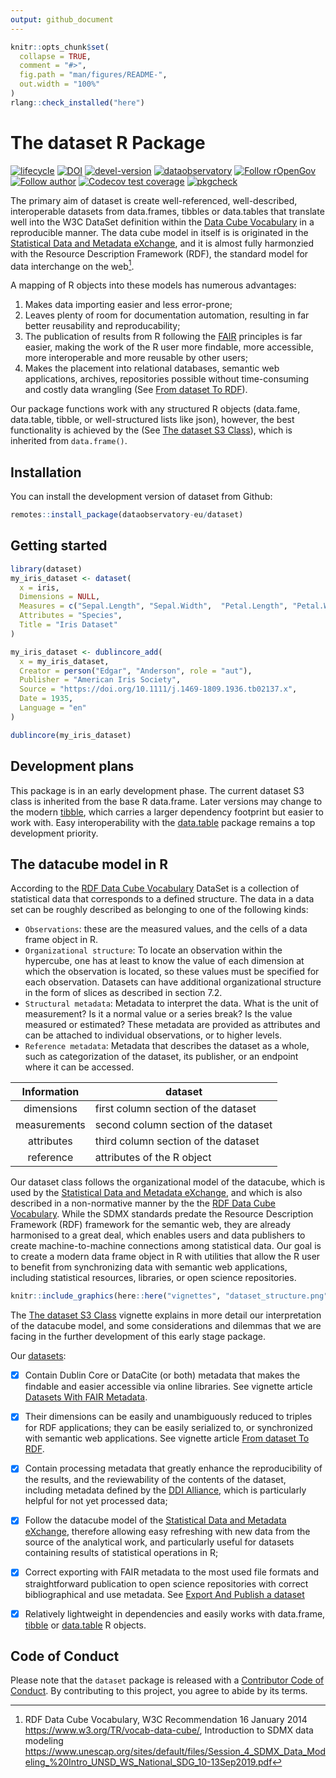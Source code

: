 ```yaml
---
output: github_document
---
```


<!-- README.md is generated from README.Rmd. Please edit that file -->

```r
knitr::opts_chunk$set(
  collapse = TRUE,
  comment = "#>",
  fig.path = "man/figures/README-",
  out.width = "100%"
)
rlang::check_installed("here")
```

# The dataset R Package

<!-- badges: start -->
[![lifecycle](https://lifecycle.r-lib.org/articles/figures/lifecycle-experimental.svg)](https://lifecycle.r-lib.org/articles/stages.html#experimental)
[![DOI](https://zenodo.org/badge/DOI/10.5281/zenodo.6992467.svg)](https://zenodo.org/record/6950435#.YukDAXZBzIU)
[![devel-version](https://img.shields.io/badge/devel%20version-0.1.7-blue.svg)](https://github.com/dataobservatory-eu/dataset)
[![dataobservatory](https://img.shields.io/badge/ecosystem-dataobservatory.eu-3EA135.svg)](https://dataobservatory.eu/)
[![Follow rOpenGov](https://img.shields.io/twitter/follow/ropengov.svg?style=social)](https://twitter.com/intent/follow?screen_name=ropengov) 
[![Follow author](https://img.shields.io/twitter/follow/digitalmusicobs.svg?style=social)](https://twitter.com/intent/follow?screen_name=digitalmusicobs)
[![Codecov test coverage](https://codecov.io/gh/dataobservatory-eu/dataset/branch/master/graph/badge.svg)](https://app.codecov.io/gh/dataobservatory-eu/dataset?branch=master)
[![pkgcheck](https://github.com/dataobservatory-eu/dataset/workflows/pkgcheck/badge.svg)](https://github.com/dataobservatory-eu/dataset/actions?query=workflow%3Apkgcheck)
<!-- badges: end -->

The primary aim of dataset is create well-referenced, well-described, interoperable datasets from data.frames, tibbles or data.tables that translate well into the W3C DataSet definition within the [Data Cube Vocabulary](https://www.w3.org/TR/vocab-data-cube/) in a reproducible manner. The data cube model in itself is is originated in the [Statistical Data and Metadata eXchange](https://sdmx.org/), and it is almost fully harmonzied with the Resource Description Framework (RDF), the standard model for data interchange on the web^[RDF Data Cube Vocabulary, W3C Recommendation 16 January 2014  <https://www.w3.org/TR/vocab-data-cube/>, Introduction to SDMX data modeling <https://www.unescap.org/sites/default/files/Session_4_SDMX_Data_Modeling_%20Intro_UNSD_WS_National_SDG_10-13Sep2019.pdf>]. 

A mapping of R objects into these models has numerous advantages: 

1. Makes data importing easier and less error-prone; 
2. Leaves plenty of room for documentation automation, resulting in far better reusability and reproducability; 
3. The publication of results from R following the [FAIR](https://www.go-fair.org/fair-principles/) principles is far easier, making the work of the R user more findable, more accessible, more interoperable and more reusable by other users;
4. Makes the placement into relational databases, semantic web applications, archives, repositories possible without time-consuming and costly data wrangling (See [From dataset To RDF](https://dataset.dataobservatory.eu/articles/RDF.html)).

Our package functions work with any structured R objects (data.fame, data.table, tibble, or well-structured lists like json), however, the best functionality is achieved by the (See [The dataset S3 Class](https://dataset.dataobservatory.eu/articles/dataset.html)), which is inherited from `data.frame()`.

## Installation

You can install the development version of dataset from Github:

``` r
remotes::install_package(dataobservatory-eu/dataset)
```

## Getting started

```r
library(dataset)
my_iris_dataset <- dataset(
  x = iris, 
  Dimensions = NULL, 
  Measures = c("Sepal.Length", "Sepal.Width",  "Petal.Length", "Petal.Width" ), 
  Attributes = "Species", 
  Title = "Iris Dataset"
)

my_iris_dataset <- dublincore_add(
  x = my_iris_dataset,
  Creator = person("Edgar", "Anderson", role = "aut"),
  Publisher = "American Iris Society",
  Source = "https://doi.org/10.1111/j.1469-1809.1936.tb02137.x",
  Date = 1935,
  Language = "en"
)

dublincore(my_iris_dataset)
```

## Development plans

This package is in an early development phase. The current dataset S3 class is inherited from the base R data.frame. Later versions may change to the modern [tibble](https://tibble.tidyverse.org/), which carries a larger dependency footprint but easier to work with. Easy interoperability with the [data.table](https://cran.r-project.org/package=data.table) package remains a top development priority.

## The datacube model in R

According to the [RDF Data Cube Vocabulary](https://www.w3.org/TR/vocab-data-cube/) DataSet is a collection of statistical data that corresponds to a defined structure. The data in a data set can be roughly described as belonging to one of the following kinds:

- `Observations`: these are the measured values, and the cells of a data frame object in R.
- `Organizational structure`: To locate an observation within the hypercube, one has at least to know the value of each dimension at which the observation is located, so these values must be specified for each observation. Datasets can have additional organizational structure in the form of slices as described in section 7.2.
- `Structural metadata`: Metadata to interpret the data. What is the unit of measurement? Is it a normal value or a series break? Is the value measured or estimated? These metadata are provided as attributes and can be attached to individual observations, or to higher levels.
- `Reference metadata`: Metadata that describes the dataset as a whole, such as categorization of the dataset, its publisher, or an endpoint where it can be accessed.

| Information | dataset |
|:--:|----|
| dimensions   |  first column section of the dataset   |
| measurements |  second column section of the dataset  |
| attributes   |  third column section of the dataset   |
| reference    |  attributes of the R object            |


Our dataset class follows the organizational model of the datacube, which is used by the [Statistical Data and Metadata eXchange](https://sdmx.org/), and which is also described in a non-normative manner by the the [RDF Data Cube Vocabulary](https://www.w3.org/TR/vocab-data-cube/). While the SDMX standards predate the Resource Description Framework (RDF) framework for the semantic web, they are already harmonised to a great deal, which enables users and data publishers to create machine-to-machine connections among statistical data. Our goal is to create a modern data frame object in R with utilities that allow the R user to benefit from synchronizing data with semantic web applications, including statistical resources, libraries, or open science repositories.

```r
knitr::include_graphics(here::here("vignettes", "dataset_structure.png"))
```

The [The dataset S3 Class](https://dataset.dataobservatory.eu/articles/dataset.html) vignette explains in more detail our interpretation of the datacube model, and some considerations and dilemmas that we are facing in the further development of this early stage package. 

Our [datasets](https://dataset.dataobservatory.eu/reference/dataset.html):

- [x] Contain Dublin Core or DataCite (or both) metadata that makes the findable and easier accessible via online libraries. See vignette article [Datasets With FAIR Metadata](https://dataset.dataobservatory.eu/articles/metadata.html).

- [x] Their dimensions can be easily and unambiguously reduced to triples for RDF applications; they can be easily serialized to, or synchronized with semantic web applications. See vignette article [From dataset To RDF](https://dataset.dataobservatory.eu/articles/RDF.html).

- [x] Contain processing metadata that greatly enhance the reproducibility of the results, and the reviewability of the contents of the dataset, including metadata defined by the [DDI Alliance](https://ddialliance.org/), which is particularly helpful for not yet processed data;

- [x] Follow the datacube model of the [Statistical Data and Metadata eXchange](https://sdmx.org/), therefore allowing easy refreshing with new data from the source of the analytical work, and particularly useful for datasets containing results of statistical operations in R;

- [x] Correct exporting with FAIR metadata to the most used file formats and straightforward publication to open science repositories with correct bibliographical and use metadata. See [Export And Publish a dataset](https://dataset.dataobservatory.eu/articles/publish.html)

- [x] Relatively lightweight in dependencies and easily works with data.frame, [tibble](https://tibble.tidyverse.org/) or [data.table](https://rstudio.github.io/DT/) R objects.


## Code of Conduct

Please note that the `dataset` package is released with a [Contributor Code of Conduct](https://contributor-covenant.org/version/2/1/CODE_OF_CONDUCT.html). By contributing to this project, you agree to abide by its terms.
